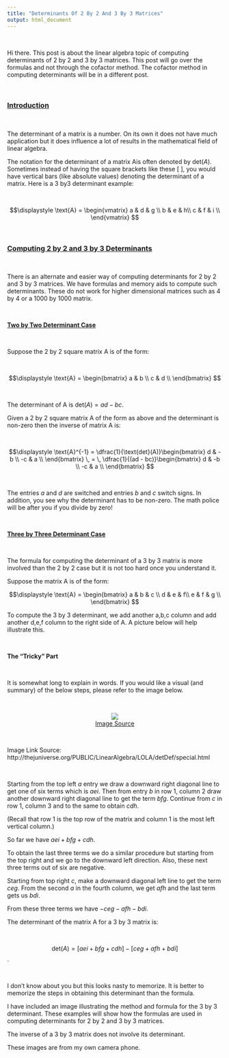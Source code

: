 ```yaml
---
title: "Determinants Of 2 By 2 And 3 By 3 Matrices"
output: html_document
---
```


&nbsp;

Hi there. This post is about the linear algebra topic of computing determinants of 2 by 2 and 3 by 3 matrices. This post will go over the formulas and not through the cofactor method. The cofactor method in computing determinants will be in a different post.

&nbsp;

### <u>Introduction</u>

&nbsp;

The determinant of a matrix is a number. On its own it does not have much application but it does influence a lot of results in the mathematical field of linear algebra.

The notation for the determinant of a matrix Ais often denoted by $\text{det}(A)$. Sometimes instead of having the square brackets like these [ ], you would have vertical bars (like absolute values) denoting the determinant of a matrix. Here is a 3 by3 determinant example:

&nbsp;

$$\displaystyle \text{A} = \begin{vmatrix} a & d & g \\ b & e & h\\ c & f & i \\ \end{vmatrix} $$

&nbsp;

### <u>Computing 2 by 2 and 3 by 3 Determinants</u>

&nbsp;

There is an alternate and easier way of computing determinants for 2 by 2 and 3 by 3 matrices. We have formulas and memory aids to compute such determinants. These do not work for higher dimensional matrices such as 4 by 4 or a 1000 by 1000 matrix.

&nbsp;

**<u>Two by Two Determinant Case</u>**

&nbsp;

Suppose the 2 by 2 square matrix A is of the form:

&nbsp;

$$\displaystyle \text{A} = \begin{bmatrix} a & b \\ c & d \\ \end{bmatrix} $$

&nbsp;

The determinant of A is $\text{det}(A) = ad - bc$.

Given a 2 by 2 square matrix A of the form as above and the determinant is non-zero then the inverse of matrix A is:

&nbsp;

$$\displaystyle \text{A}^{-1} = \dfrac{1}{\text{det}(A)}\begin{bmatrix} d & -b \\ -c & a \\ \end{bmatrix} \, = \, \dfrac{1}{(ad - bc)}\begin{bmatrix} d & -b \\ -c & a \\ \end{bmatrix} $$

&nbsp;

The entries $a$ and $d$ are switched and entries $b$ and $c$ switch signs. In addition, you see why the determinant has to be non-zero. The math police will be after you if you divide by zero!

&nbsp;

**<u>Three by Three Determinant Case</u>**

&nbsp;

The formula for computing the determinant of a 3 by 3 matrix is more involved than the 2 by 2 case but it is not too hard once you understand it.

Suppose the matrix A is of the form:

$$\displaystyle \text{A} = \begin{bmatrix} a & b & c \\ d & e & f\\ e & f & g \\ \end{bmatrix} $$

To compute the 3 by 3 determinant, we add another a,b,c column and add another d,e,f column to the right side of A. A picture below will help illustrate this.

&nbsp;

**The "Tricky" Part**

&nbsp;

It is somewhat long to explain in words. If you would like a visual (and summary) of the below steps, please refer to the image below.

&nbsp;

<center><img src="http://thejuniverse.org/PUBLIC/LinearAlgebra/LOLA/detDef/3x3det.png" /></center>
<center><a href="http://thejuniverse.org/PUBLIC/LinearAlgebra/LOLA/detDef/3x3det.png">Image Source</a></center>

&nbsp;

Image Link Source: http://thejuniverse.org/PUBLIC/LinearAlgebra/LOLA/detDef/special.html

&nbsp;

Starting from the top left $a$ entry we draw a downward right diagonal line to get one of six terms which is $aei$. Then from entry $b$ in row 1, column 2 draw another downward right diagonal line to get the term $bfg$. Continue from $c$ in row 1, column 3 and to the same to obtain $cdh$.

(Recall that row 1 is the top row of the matrix and column 1 is the most left vertical column.)

So far we have $aei + bfg + cdh$.

To obtain the last three terms we do a similar procedure but starting from the top right and we go to the downward left direction. Also, these next three terms out of six are negative.

Starting from top right $c$, make a downward diagonal left line to get the term $ceg$. From the second $a$ in the fourth column, we get $afh$ and the last term gets us $bdi$.

From these three terms we have $-ceg - afh - bdi$.

The determinant of the matrix A for a 3 by 3 matrix is:

&nbsp;

$$\displaystyle \text{det}(A) = [aei + bfg + cdh] - [ceg + afh + bdi]$$.

&nbsp;

I don't know about you but this looks nasty to memorize. It is better to memorize the steps in obtaining this determinant than the formula.

I have included an image illustrating the method and formula for the 3 by 3 determinant.
These examples will show how the formulas are used in computing determinants for 2 by 2 and 3 by 3 matrices.

The inverse of a 3 by 3 matrix does not involve its determinant.

These images are from my own camera phone.

